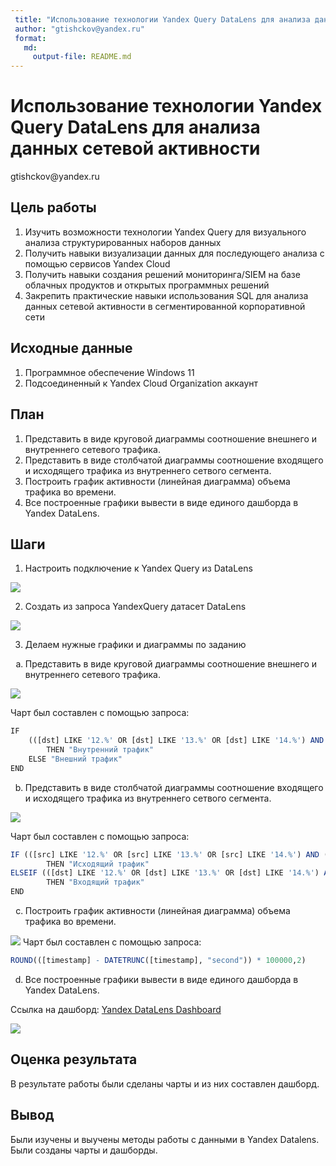 ```yaml
---
 title: "Использование технологии Yandex Query DataLens для анализа данных сетевой активности"
 author: "gtishckov@yandex.ru"
 format: 
   md:
     output-file: README.md
---
```


# Использование технологии Yandex Query DataLens для анализа данных сетевой активности

gtishckov@yandex.ru

## Цель работы

1. Изучить возможности технологии Yandex Query для визуального анализа структурированных наборов данных
2. Получить навыки визуализации данных для последующего анализа с помощью сервисов Yandex Cloud
3. Получить навыки создания решений мониторинга/SIEM на базе облачных продуктов и открытых программных решений
4. Закрепить практические навыки использования SQL для анализа данных сетевой активности в сегментированной корпоративной сети

## Исходные данные

1. Программное обеспечение Windows 11
2. Подсоединенный к Yandex Cloud Organization аккаунт 

## План

1. Представить в виде круговой диаграммы соотношение внешнего и внутреннего сетевого трафика.
2. Представить в виде столбчатой диаграммы соотношение входящего и исходящего трафика из внутреннего сетвого сегмента.
3. Построить график активности (линейная диаграмма) объема трафика во времени.
4. Все построенные графики вывести в виде единого дашборда в Yandex DataLens.

## Шаги

1. Настроить подключение к Yandex Query из DataLens

![](img/1.png)

 2. Создать из запроса YandexQuery датасет DataLens
 
 ![](img/2.png)
 
3. Делаем нужные графики и диаграммы по заданию
a)  Представить в виде круговой диаграммы соотношение внешнего и внутреннего
 сетевого трафика.
 
![](img/3.png)

Чарт был составлен с помощью запроса:
```r
IF 
    (([dst] LIKE '12.%' OR [dst] LIKE '13.%' OR [dst] LIKE '14.%') AND ([src] LIKE '12.%' OR [src] LIKE '13.%' OR [src] LIKE '14.%')) 
        THEN "Внутренний трафик" 
    ELSE "Внешний трафик" 
END
```
b) Представить в виде столбчатой диаграммы соотношение входящего и
 исходящего трафика из внутреннего сетвого сегмента.
 
 ![](img/4.png)
 
 Чарт был составлен с помощью запроса:
```r
IF (([src] LIKE '12.%' OR [src] LIKE '13.%' OR [src] LIKE '14.%') AND ([dst] not LIKE '12.%' and [dst] not LIKE '13.%' and [dst] not LIKE '14.%'))
        THEN "Исходящий трафик"
ELSEIF (([dst] LIKE '12.%' OR [dst] LIKE '13.%' OR [dst] LIKE '14.%') AND ([src] not LIKE '12.%' and [src] not LIKE '13.%' and [src] not LIKE '14.%'))
        THEN "Входящий трафик"
END
```

 c) Построить график активности (линейная диаграмма) объема трафика во
 времени.
 
 ![](img/5.png)
 Чарт был составлен с помощью запроса:
```r
ROUND(([timestamp] - DATETRUNC([timestamp], "second")) * 100000,2)
```

d) Все построенные графики вывести в виде единого дашборда в Yandex DataLens.

Ссылка на дашборд: [Yandex DataLens Dashboard](https://datalens.yandex.cloud/v9ebwygx4gmwi-dashboard-tishkov-g-v)


![](img/6.png)

## Оценка результата

В результате работы были сделаны чарты и из них составлен дашборд.

## Вывод

Были изучены и выучены методы работы с данными в Yandex Datalens. Были созданы чарты и дашборды.